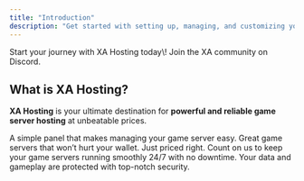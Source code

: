 ```yaml
---
title: "Introduction"
description: "Get started with setting up, managing, and customizing your game servers on XA Hosting. Simple, fast, and reliable! Everything you need just in one place."
---
```


<Columns cols={2}>
  <Card title="Get a game server today" icon="rocket" horizontal href="/quickstart">
    Start your journey with XA Hosting today\!
  </Card>
  <Card title="Watch Tutorials!" icon="youtube" iconType="regular" horizontal href="https://youtube.gg/xahosting">
    Join the XA community on Discord.
  </Card>
</Columns>

## What is XA Hosting?

**XA Hosting** is your ultimate destination for **powerful and reliable game server hosting** at unbeatable prices.

<Columns cols={2}>
  <Card title="Easy navigation" icon="location-arrow">
    A simple panel that makes managing your game server easy.
  </Card>
  <Card title="Affordable Plans" icon="building-columns">
    Great game servers that won’t hurt your wallet. Just priced right.
  </Card>
  <Card title="Always Ready" icon="rotate">
    Count on us to keep your game servers running smoothly 24/7 with no downtime.
  </Card>
  <Card title="Secure & Stable" icon="shield" href="/api-reference/introduction">
    Your data and gameplay are protected with top-notch security.
  </Card>
</Columns>